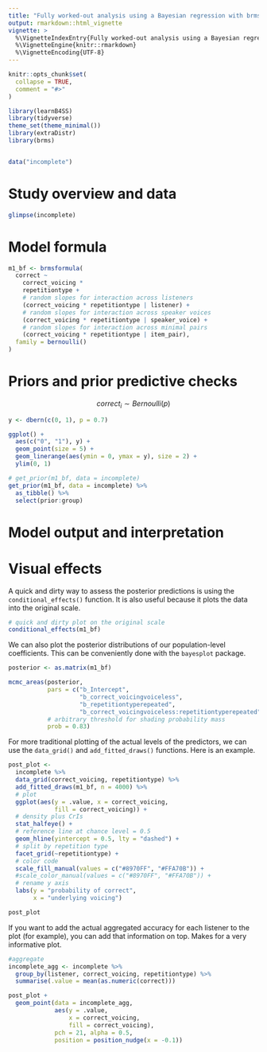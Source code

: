 ```yaml
---
title: "Fully worked-out analysis using a Bayesian regression with brms"
output: rmarkdown::html_vignette
vignette: >
  %\VignetteIndexEntry{Fully worked-out analysis using a Bayesian regression with brms}
  %\VignetteEngine{knitr::rmarkdown}
  %\VignetteEncoding{UTF-8}
---
```


```r
knitr::opts_chunk$set(
  collapse = TRUE,
  comment = "#>"
)
```

```r
library(learnB4SS)
library(tidyverse)
theme_set(theme_minimal())
library(extraDistr)
library(brms)


data("incomplete")
```

# Study overview and data

```r
glimpse(incomplete)
```

# Model formula

```r
m1_bf <- brmsformula(
  correct ~
    correct_voicing *
    repetitiontype +
    # random slopes for interaction across listeners
    (correct_voicing * repetitiontype | listener) +
    # random slopes for interaction across speaker voices
    (correct_voicing * repetitiontype | speaker_voice) +
    # random slopes for interaction across minimal pairs
    (correct_voicing * repetitiontype | item_pair),
  family = bernoulli()
)
```


# Priors and prior predictive checks

$$correct_i \sim Bernoulli(p)$$

```r
y <- dbern(c(0, 1), p = 0.7)

ggplot() +
  aes(c("0", "1"), y) +
  geom_point(size = 5) +
  geom_linerange(aes(ymin = 0, ymax = y), size = 2) +
  ylim(0, 1)
```


```r
# get_prior(m1_bf, data = incomplete)
get_prior(m1_bf, data = incomplete) %>%
  as_tibble() %>%
  select(prior:group)
```
# Model output and interpretation

# Visual effects

A quick and dirty way to assess the posterior predictions is using the `conditional_effects()` function. It is also useful because it plots the data into the original scale.

```r

# quick and dirty plot on the original scale
conditional_effects(m1_bf)

```
We can also plot the posterior distributions of our population-level coefficients. This can be conveniently done with the `bayesplot` package. 

```r

posterior <- as.matrix(m1_bf)

mcmc_areas(posterior,
           pars = c("b_Intercept", 
                    "b_correct_voicingvoiceless", 
                    "b_repetitiontyperepeated", 
                    "b_correct_voicingvoiceless:repetitiontyperepeated"),
           # arbitrary threshold for shading probability mass
           prob = 0.83) 

```

For more traditional plotting of the actual levels of the predictors, we can use the `data_grid()` and `add_fitted_draws()` functions. Here is an example.

```r

post_plot <- 
  incomplete %>% 
  data_grid(correct_voicing, repetitiontype) %>%
  add_fitted_draws(m1_bf, n = 4000) %>%
  # plot
  ggplot(aes(y = .value, x = correct_voicing, 
             fill = correct_voicing)) +
  # density plus CrIs
  stat_halfeye() +
  # reference line at chance level = 0.5
  geom_hline(yintercept = 0.5, lty = "dashed") +
  # split by repetition type
  facet_grid(~repetitiontype) +
  # color code
  scale_fill_manual(values = c("#8970FF", "#FFA70B")) + 
  #scale_color_manual(values = c("#8970FF", "#FFA70B")) +
  # rename y axis
  labs(y = "probability of correct",
       x = "underlying voicing")

post_plot
```

If you want to add the actual aggregated accuracy for each listener to the plot (for example), you can add that information on top. Makes for a very informative plot.

```r

#aggregate
incomplete_agg <- incomplete %>% 
  group_by(listener, correct_voicing, repetitiontype) %>% 
  summarise(.value = mean(as.numeric(correct)))

post_plot +
  geom_point(data = incomplete_agg,
             aes(y = .value, 
                 x = correct_voicing, 
                 fill = correct_voicing),
             pch = 21, alpha = 0.5,
             position = position_nudge(x = -0.1))

```
